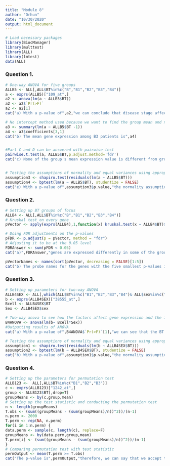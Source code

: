---
title: "Module 8"
author: "Orhun"
date: "10/30/2020"
output: html_document
---

```{r Setup, include = FALSE}
# Load necessary packages
library(BiocManager)
library(multtest)
library(ALL)
library(lmtest)
data(ALL) 
```


### Question 1.
```{r Question 1, echo = FALSE, warning = FALSE, comment = NULL}
# One-way ANOVA for five groups
ALLB5 <- ALL[,ALL$BT%in%c("B","B1","B2","B3","B4")]
a <- exprs(ALLB5)["109_at",]
a2 <- anova(lm(a ~ ALLB5$BT))
a2 <- a2$`Pr(>F)`
a2 <- a2[1]
cat("a) With a p-value of",a2,"we can conclude that disease stage affects the mean gene expression.")

# No intercept method used because we want to find the group mean and not difference
a3 <- summary(lm(a ~ ALLB5$BT -1))
a4 <- a3$coefficients[3,1]
cat("b) The mean gene expression among B3 patients is",a4)


#Part C and D can be answered with pairwise test
pairwise.t.test(a, ALLB5$BT,p.adjust.method='fdr')
cat("c) None of the group's mean expression value is different from group B because none of the p-values are small enough to reject the null hypotheses.\nd) The group mean of B2 is not equal to B4.")


# Testing the assumptions of normality and equal variances using appropriate tests
assumption3 <- shapiro.test(residuals(lm(a ~ ALLB5$BT))) 
assumption4 <- bptest(lm(a ~ ALLB5$BT), studentize = FALSE) 
cat("e) With a p-value of",assumption3$p.value,"the normality assumption holds.","\nWith a p-value of",assumption4$p.value,"the assumption of homoscedasticity holds.\nSince no assumptions are violated, more robust tests are not needed.")


```



### Question 2.
```{r Question 2, echo = FALSE, warning = FALSE, comment = NULL}
# Setting up BT groups of focus
ALLB4 <- ALL[,ALL$BT%in%c("B","B1","B2","B3","B4")]
# Kruskal test on every gene
pVector <- apply(exprs(ALLB4),1,function(x) kruskal.test(x ~ ALLB4$BT)$p.value)

# Doing FDR adjustments on the p-values
pFDR <- p.adjust(p = pVector, method = "fdr")
# Adjusting it to be at the 0.05 level
FDRAnswer <- sum(pFDR < 0.05)
cat("a)",FDRAnswer,"genes are expressed differently in some of the groups.")

pVectorNames <- names(sort(pVector, decreasing = FALSE)[1:5])
cat("b) The probe names for the genes with the five smallest p-values is:",pVectorNames)
```



### Question 3.
```{r Question 3, echo = FALSE, warning = FALSE, comment = NULL}
# Setting up parameters for two-way ANOVA
ALLB4SEX <- ALL[,which(ALL$BT%in%c("B1","B2","B3","B4")& ALL$sex%in%c("M","F"))]
b <- exprs(ALLB4SEX)["38555_at",]
Bcell <- ALLB4SEX$BT
Sex <- ALLB4SEX$sex

# Two-way anova to see how the factors affect gene expression and the interaction between them
B4ANOVA <- anova(lm(b~ Bcell*Sex))
#Outputting results of ANOVA
cat("a) With a p-value of",B4ANOVA$`Pr(>F)`[1],"we can see that the BT factor affects gene expression.","\nWith a p-value of",B4ANOVA$`Pr(>F)`[2],"we can see that sex does not affect gene expression.","\nWith a p-value of",B4ANOVA$`Pr(>F)`[3],"we can see that there is no significant interaction between the two factors.")

# Testing the assumptions of normality and equal variances using appropriate tests
assumption1 <- shapiro.test(residuals(lm(b ~ ALLB4SEX$BT))) 
assumption2 <- bptest(lm(b ~ ALLB4SEX$BT), studentize = FALSE) 
cat("b) With a p-value of",assumption1$p.value,"the normality assumption does not hold.","\nWith a p-value of",assumption2$p.value,"the assumption of homoscedasticity holds.")
```


### Question 4.
```{r Question 4, echo = FALSE, warning = FALSE, comment = NULL}
# Setting up the parameters for permutation test
ALLB123 <-  ALL[,ALL$BT%in%c("B1","B2","B3")]
c <- exprs(ALLB123)["1242_at",]
group <- ALLB123$BT[,drop=T]
groupMeans <- by(c,group,mean)
# Setting up the test statistic and conducting the permutation test
n <- length(groupMeans)
T.obs <- (sum((groupMeans - (sum(groupMeans)/n))^2))/(n-1)
n.perm <- 2000
T.perm <- rep(NA, n.perm)
for(i in 1:n.perm) {
data.perm <- sample(c, length(c), replace=F)
groupMeans <- by(data.perm,group,mean)
T.perm[i] <- (sum((groupMeans - (sum(groupMeans)/n))^2))/(n-1)
}
# Comparing permutation test with test statistic
permOutput <- mean(T.perm >= T.obs)
cat("The p-value is",permOutput,"therefore, we can say that we accept the null hypothesis of the sample means being equal to the mean.")
```
